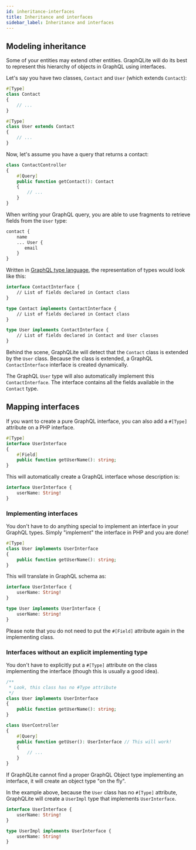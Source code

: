 ```yaml
---
id: inheritance-interfaces
title: Inheritance and interfaces
sidebar_label: Inheritance and interfaces
---
```


## Modeling inheritance

Some of your entities may extend other entities. GraphQLite will do its best to represent this hierarchy of objects in GraphQL using interfaces.

Let's say you have two classes, `Contact` and `User` (which extends `Contact`):

```php
#[Type]
class Contact
{
    // ...
}

#[Type]
class User extends Contact
{
    // ...
}
```

Now, let's assume you have a query that returns a contact:

```php
class ContactController
{
    #[Query]
    public function getContact(): Contact
    {
        // ...
    }
}
```

When writing your GraphQL query, you are able to use fragments to retrieve fields from the `User` type:

```graphql
contact {
    name
    ... User {
       email
    }
}
```

Written in [GraphQL type language](https://graphql.org/learn/schema/#type-language), the representation of types
would look like this:

```graphql
interface ContactInterface {
    // List of fields declared in Contact class
}

type Contact implements ContactInterface {
    // List of fields declared in Contact class
}

type User implements ContactInterface {
    // List of fields declared in Contact and User classes
}
```

Behind the scene, GraphQLite will detect that the `Contact` class is extended by the `User` class.
Because the class is extended, a GraphQL `ContactInterface` interface is created dynamically.

The GraphQL `User` type will also automatically implement this `ContactInterface`. The interface contains all the fields
available in the `Contact` type.

## Mapping interfaces

If you want to create a pure GraphQL interface, you can also add a `#[Type]` attribute on a PHP interface.

```php
#[Type]
interface UserInterface
{
    #[Field]
    public function getUserName(): string;
}
```

This will automatically create a GraphQL interface whose description is:

```graphql
interface UserInterface {
    userName: String!
}
```

### Implementing interfaces

You don't have to do anything special to implement an interface in your GraphQL types.
Simply "implement" the interface in PHP and you are done!

```php
#[Type]
class User implements UserInterface
{
    public function getUserName(): string;
}
```

This will translate in GraphQL schema as:

```graphql
interface UserInterface {
    userName: String!
}

type User implements UserInterface {
    userName: String!
}
```

Please note that you do not need to put the `#[Field]` attribute again in the implementing class.

### Interfaces without an explicit implementing type

You don't have to explicitly put a `#[Type]` attribute on the class implementing the interface (though this
is usually a good idea).

```php
/**
 * Look, this class has no #Type attribute
 */
class User implements UserInterface
{
    public function getUserName(): string;
}
```

```php
class UserController
{
    #[Query]
    public function getUser(): UserInterface // This will work!
    {
        // ...
    }
}
```

<div class="alert alert--info">If GraphQLite cannot find a proper GraphQL Object type implementing an interface, it
will create an object type "on the fly".</div>

In the example above, because the `User` class has no `#[Type]` attribute, GraphQLite will
create a `UserImpl` type that implements `UserInterface`.

```graphql
interface UserInterface {
    userName: String!
}

type UserImpl implements UserInterface {
    userName: String!
}
```
